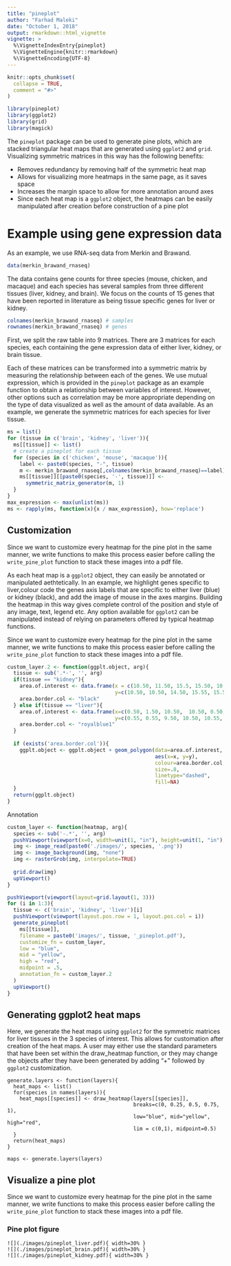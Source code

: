 ```yaml
---
title: "pineplot"
author: "Farhad Maleki"
date: "October 1, 2018"
output: rmarkdown::html_vignette
vignette: >
  %\VignetteIndexEntry{pineplot}
  %\VignetteEngine{knitr::rmarkdown}
  %\VignetteEncoding{UTF-8}
---
```


```r
knitr::opts_chunk$set(
  collapse = TRUE,
  comment = "#>"
)
```

```r
library(pineplot)
library(ggplot2)
library(grid)
library(magick)
```

The `pineplot` package can be used to generate pine plots, which are stacked triangular heat maps that are generated using `ggplot2` and `grid`. Visualizing symmetric matrices in this way has the following benefits:

- Removes redundancy by removing half of the symmetric heat map
- Allows for visualizing more heatmaps in the same page, as it saves space
- Increases the margin space to allow for more annotation around axes
- Since each heat map is a `ggplot2` object, the heatmaps can be easily manipulated after creation before construction of a pine plot

# Example using gene expression data

As an example, we use RNA-seq data from Merkin and Brawand.

```r
data(merkin_brawand_rnaseq)
```

The data contains gene counts for three species (mouse, chicken, and macaque) and each species has several samples from three different tissues (liver, kidney, and brain). We focus on the counts of 15 genes that have been reported in literature as being tissue specific genes for liver or kidney. 

```r
colnames(merkin_brawand_rnaseq) # samples
rownames(merkin_brawand_rnaseq) # genes
```

First, we split the raw table into 9 matrices. There are 3 matrices for each species, each containing the gene expression data of either liver, kidney, or brain tissue.

Each of these matrices can be transformed into a symmetric matrix by measuring the relationship between each of the genes. We use mutual expression, which is provided in the `pineplot` package as an example function to obtain a relationship between variables of interest. However, other options such as correlation may be more appropriate depending on the type of data visualized as well as the amount of data available. As an example, we generate the symmetric matrices for each species for liver tissue.

```r
ms = list()
for (tissue in c('brain', 'kidney', 'liver')){
  ms[[tissue]] <- list()
  # create a pineplot for each tissue
  for (species in c('chicken', 'mouse', 'macaque')){
    label <- paste0(species, "-", tissue)
    m <- merkin_brawand_rnaseq[,colnames(merkin_brawand_rnaseq)==label]
    ms[[tissue]][[paste0(species, '-', tissue)]] <- 
      symmetric_matrix_generator(m, 1)
  }
}
max_expression <- max(unlist(ms))
ms <- rapply(ms, function(x){x / max_expression}, how='replace')
```

## Customization 

Since we want to customize every heatmap for the pine plot in the same manner, we write functions to make this process easier before calling the `write_pine_plot` function to stack these images into a pdf file.

As each heat map is a `ggplot2` object, they can easily be annotated or manipulated aethtetically. In an example, we highlight genes specific to liver,colour code the genes axis labels that are specific to either liver (blue) or kidney (black), and add the image of mouse in the axes margins. Building the heatmap in this way gives complete control of the position and style of any image, text, legend etc. Any option available for `ggplot2` can be manipulated instead of relying on parameters offered by typical heatmap functions.

Since we want to customize every heatmap for the pine plot in the same manner, we write functions to make this process easier before calling the `write_pine_plot` function to stack these images into a pdf file.

```r
custom_layer.2 <- function(ggplt.object, arg){
  tissue <- sub('.*-', '', arg)
  if(tissue == "kidney"){
    area.of.interest <- data.frame(x = c(10.50, 11.50, 15.5, 15.50, 10.5, 10.50 ),
                                   y=c(10.50, 10.50, 14.50, 15.55, 15.55, 10.5))
    area.border.col <- "black"
  } else if(tissue == "liver"){
    area.of.interest <- data.frame(x=c(0.50, 1.50, 10.50,  10.50, 0.50, 0.50 ),
                                   y=c(0.55, 0.55, 9.50, 10.50, 10.55, 0.55))
    area.border.col <- "royalblue1"
  }
  
  if (exists('area.border.col')){
    ggplt.object <- ggplt.object + geom_polygon(data=area.of.interest, 
                                                aes(x=x, y=y),
                                                colour=area.border.col,
                                                size=.8,
                                                linetype="dashed",
                                                fill=NA)
  }
  return(ggplt.object)
}
```

Annotation

```r
custom_layer <- function(heatmap, arg){
  species <- sub('-.*', '', arg)
  pushViewport(viewport(x=0, width=unit(1, "in"), height=unit(1, "in"), just=c("left", "center")))
  img <- image_read(paste0('./images/', species, '.png'))
  img <- image_background(img, "none")
  img <- rasterGrob(img, interpolate=TRUE)
  
  grid.draw(img)
  upViewport()
}
```

```r
pushViewport(viewport(layout=grid.layout(1, 3)))
for (i in 1:3){
  tissue <- c('brain', 'kidney', 'liver')[i]
  pushViewport(viewport(layout.pos.row = 1, layout.pos.col = i))
  generate_pineplot(
    ms[[tissue]],
    filename = paste0('images/', tissue, '_pineplot.pdf'),
    customize_fn = custom_layer,
    low = "blue",
    mid = "yellow",
    high = "red",
    midpoint = .5,
    annotation_fn = custom_layer.2
  )
  upViewport()
}
```

## Generating ggplot2 heat maps

Here, we generate the heat maps using `ggplot2` for the symmetric matrices for liver tissues in the 3 species of interest. This allows for customation after creation of the heat maps. A user may either use the standard parameters that have been set within the draw_heatmap function, or they may change the objects after they have been generated by adding "+" followed by `ggplot2` customization. 

```
generate.layers <- function(layers){
  heat_maps <- list()
  for(species in names(layers)){
    heat_maps[[species]] <- draw_heatmap(layers[[species]], 
                                         breaks=c(0, 0.25, 0.5, 0.75, 1),
                                         low="blue", mid="yellow", high="red", 
                                         lim = c(0,1), midpoint=0.5)
  }
  return(heat_maps)
}

maps <- generate.layers(layers) 
```

## Visualize a pine plot

Since we want to customize every heatmap for the pine plot in the same manner, we write functions to make this process easier before calling the `write_pine_plot` function to stack these images into a pdf file.

### Pine plot figure
```
![](./images/pineplot_liver.pdf){ width=30% }
![](./images/pineplot_brain.pdf){ width=30% }
![](./images/pineplot_kidney.pdf){ width=30% }
```
